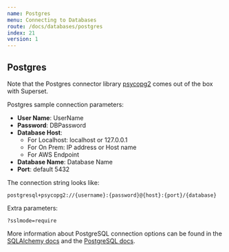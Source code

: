 ```yaml
---
name: Postgres
menu: Connecting to Databases
route: /docs/databases/postgres
index: 21
version: 1
---
```


Postgres
-------------

Note that the Postgres connector library [psycopg2](https://www.psycopg.org/docs/) comes out of the box with Superset.

Postgres sample connection parameters:

* **User Name**: UserName
* **Password**: DBPassword
* **Database Host**:
    * For Localhost: localhost or 127.0.0.1
    * For On Prem: IP address or Host name
    * For AWS Endpoint
* **Database Name**: Database Name
* **Port**: default 5432

The connection string looks like:

```
postgresql+psycopg2://{username}:{password}@{host}:{port}/{database}
```
Extra parameters:

```
?sslmode=require
```

More information about PostgreSQL connection options can be found in the [SQLAlchemy docs](https://docs.sqlalchemy.org/en/13/dialects/postgresql.html#module-sqlalchemy.dialects.postgresql.psycopg2) and the [PostgreSQL docs](https://www.postgresql.org/docs/9.1/libpq-connect.html#LIBPQ-PQCONNECTDBPARAMS).